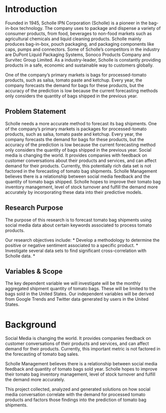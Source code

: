# Introduction {#introduction .unnumbered}

Founded in 1945, Scholle IPN Corporation (Scholle) is a pioneer in the bag-in-box technology. The company uses to package and dispense a variety of consumer products, from food, beverages to non-food markets such as agricultural chemicals and liquid cleaning products. Scholle mainly produces bag-in-box, pouch packaging, and packaging components like caps, pumps and connectors. Some of Scholle’s competitors in the industry are DuPont Liquid Packaging Systems, Sonoco Products Company and Survitec Group Limited. As a industry-leader, Scholle is constantly providing products in a safe, economic and sustainable way to customers globally.

One of the company’s primary markets is bags for processed-tomato products, such as salsa, tomato paste and ketchup. Every year, the company forecasts the demand for bags for these products, but the accuracy of the prediction is low because the current forecasting methods only considers the quantity of bags shipped in the previous year.

## Problem Statement {#problem_statement .unnumbered}

Scholle needs a more accurate method to forecast its bag shipments. One of the company’s primary markets is packages for processed-tomato products, such as salsa, tomato paste and ketchup. Every year, the company forecasts the demand for bags for these products, but the accuracy of the prediction is low because the current forecasting method only considers the quantity of bags shipped in the previous year. Social media is changing the world. It provides companies with feedback on customer conversations about their products and services, and can affect demand for their products. Currently, this potentially rich data set is not factored in the forecasting of tomato bag shipments. Scholle Management believes there is a relationship between social media feedback and the quantity of tomato bags shipped. Scholle hopes to improve their tomato bag inventory management, level of stock turnover and fulfill the demand more accurately by incorporating these data into their predictive models.

## Research Purpose {#research_purpose .unnumbered}

The purpose of this research is to forecast tomato bag shipments using social media data about certain keywords associated to process tomato products.

Our research objectives include:
* Develop a methodology to determine the positive or negative sentiment associated to a specific product.
* Investigate several data sets to find significant cross-correlation with Scholle data.
* 

## Variables & Scope {#variables_scope .unnumbered}

The key dependent variable we will investigate will be the monthly aggregated shipment quantity of tomato bags. These will be limited to the bags sold in the United States. Our independent variables will be derived from Google Trends and Twitter data generated by users in the United States. 

# Background {#background .unnumbered}

Social Media is changing the world. It provides companies feedback on customer conversations of their products and services, and can affect demand for their products. Currently, this important metric is not factored in the forecasting of tomato bag sales.

Scholle Management believes there is a relationship between social media feedback and quantity of tomato bags sold year. Scholle hopes to improve their tomato bag inventory management, level of stock turnover and fulfill the demand more accurately. 

This project collected, analyzed and generated solutions on how social media conversation correlate with the demand for processed tomato products and factors those findings into the prediction of tomato bag shipments.